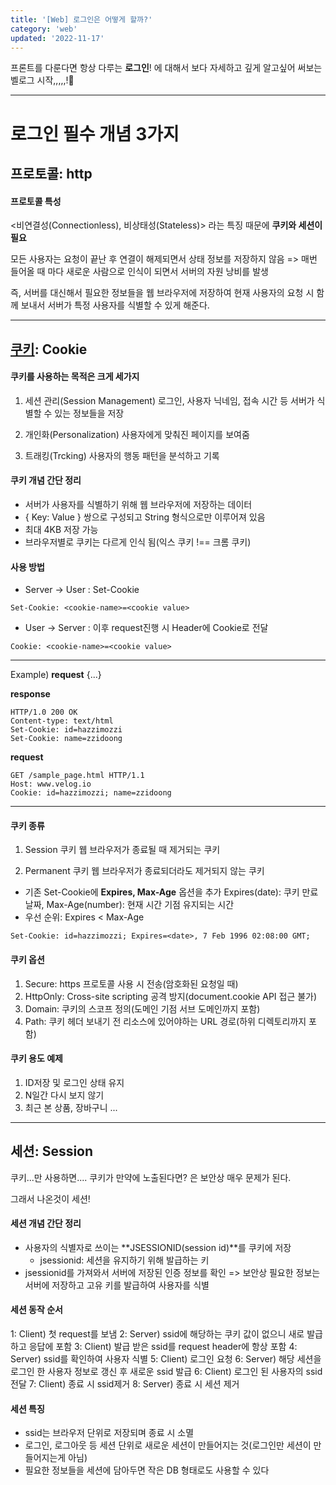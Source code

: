 ```yaml
---
title: '[Web] 로그인은 어떻게 할까?'
category: 'web'
updated: '2022-11-17'
---
```


프론트를 다룬다면 항상 다루는 **로그인**!
에 대해서 보다 자세하고 깊게 알고싶어 써보는 벨로그 시작,,,,,!🧐

---

# 로그인 필수 개념 3가지

## 프로토콜: http

#### 프로토콜 특성

<비연결성(Connectionless), 비상태성(Stateless)> 라는 특징 때문에 **쿠키와 세션이 필요**

모든 사용자는 요청이 끝난 후 연결이 해제되면서 상태 정보를 저장하지 않음
=> 매번 들어올 때 마다 새로운 사람으로 인식이 되면서 서버의 자원 낭비를 발생

즉, 서버를 대신해서 필요한 정보들을 웹 브라우저에 저장하여 현재 사용자의 요청 시 함께 보내서 서버가 특정 사용자를 식별할 수 있게 해준다.

---

## [쿠키](https://developer.mozilla.org/ko/docs/Web/HTTP/Headers/Set-Cookie): Cookie

#### 쿠키를 사용하는 목적은 크게 세가지

1. 세션 관리(Session Management)
   로그인, 사용자 닉네임, 접속 시간 등 서버가 식별할 수 있는 정보들을 저장

2. 개인화(Personalization)
   사용자에게 맞춰진 페이지를 보여줌

3. 트래킹(Trcking)
   사용자의 행동 패턴을 분석하고 기록

#### 쿠키 개념 간단 정리

- 서버가 사용자를 식별하기 위해 웹 브라우저에 저장하는 데이터
- { Key: Value } 쌍으로 구성되고 String 형식으로만 이루어져 있음
- 최대 4KB 저장 가능
- 브라우저별로 쿠키는 다르게 인식 됨(익스 쿠키 !== 크롬 쿠키)

#### 사용 방법

- Server -> User : Set-Cookie

```
Set-Cookie: <cookie-name>=<cookie value>
```

- User -> Server : 이후 request진행 시 Header에 Cookie로 전달

```
Cookie: <cookie-name>=<cookie value>
```

---

Example)
**request**
{...}

**response**

```
HTTP/1.0 200 OK
Content-type: text/html
Set-Cookie: id=hazzimozzi
Set-Cookie: name=zzidoong
```

**request**

```
GET /sample_page.html HTTP/1.1
Host: www.velog.io
Cookie: id=hazzimozzi; name=zzidoong
```

---

#### 쿠키 종류

1. Session 쿠키
   웹 브라우저가 종료될 때 제거되는 쿠키

2. Permanent 쿠키
   웹 브라우저가 종료되더라도 제거되지 않는 쿠키

- 기존 Set-Cookie에 **Expires, Max-Age** 옵션을 추가
  Expires(date): 쿠키 만료 날짜, Max-Age(number): 현재 시간 기점 유지되는 시간
- 우선 순위: Expires < Max-Age

```
Set-Cookie: id=hazzimozzi; Expires=<date>, 7 Feb 1996 02:08:00 GMT;
```

#### 쿠키 옵션

1. Secure: https 프로토콜 사용 시 전송(암호화된 요청일 때)
2. HttpOnly: Cross-site scripting 공격 방지(document.cookie API 접근 불가)
3. Domain: 쿠키의 스코프 정의(도메인 기점 서브 도메인까지 포함)
4. Path: 쿠키 헤더 보내기 전 리소스에 있어야하는 URL 경로(하위 디렉토리까지 포함)

#### 쿠키 용도 예제

1. ID저장 및 로그인 상태 유지
2. N일간 다시 보지 않기
3. 최근 본 상품, 장바구니 ...

---

## 세션: Session

쿠키...만 사용하면.... 쿠키가 만약에 노출된다면?
은 보안상 매우 문제가 된다.

그래서 나온것이 세션!

#### 세션 개념 간단 정리

- 사용자의 식별자로 쓰이는 **JSESSIONID(session id)**를 쿠키에 저장
  - jsessionid: 세션을 유지하기 위해 발급하는 키
- jsessionid를 가져와서 서버에 저장된 인증 정보를 확인
  => 보안상 필요한 정보는 서버에 저장하고 고유 키를 발급하여 사용자를 식별

#### 세션 동작 순서

1: Client) 첫 request를 보냄
2: Server) ssid에 해당하는 쿠키 값이 없으니 새로 발급하고 응답에 포함
3: Client) 발급 받은 ssid를 request header에 항상 포함
4: Server) ssid를 확인하여 사용자 식별
5: Client) 로그인 요청
6: Server) 해당 세션을 로그인 한 사용자 정보로 갱신 후 새로운 ssid 발급
6: Client) 로그인 된 사용자의 ssid 전달
7: Client) 종료 시 ssid제거
8: Server) 종료 시 세션 제거

#### 세션 특징

- ssid는 브라우저 단위로 저장되며 종료 시 소멸
- 로그인, 로그아웃 등 세션 단위로 새로운 세션이 만들어지는 것(로그인만 세션이 만들어지는게 아님)
- 필요한 정보들을 세션에 담아두면 작은 DB 형태로도 사용할 수 있다
